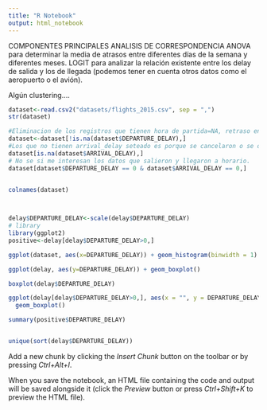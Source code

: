 ```yaml
---
title: "R Notebook"
output: html_notebook
---
```


COMPONENTES PRINCIPALES
ANALISIS DE CORRESPONDENCIA
ANOVA para determinar la media de atrasos entre diferentes días de la semana y diferentes meses.
LOGIT para analizar la relación existente entre los delay de salida y los de llegada (podemos tener en cuenta otros datos como el aeropuerto o el avión).

Algún clustering....


```r
dataset<-read.csv2("datasets/flights_2015.csv", sep = ",")
str(dataset)

```


```r
#Eliminacion de los registros que tienen hora de partida=NA, retraso en la partida=NA, hora de llegada=NA y retraso en la llegada =Na.
dataset<-dataset[!is.na(dataset$DEPARTURE_DELAY),]
#Los que no tienen arrival_delay seteado es porque se cancelaron o se derivaron (pero sí tienen seteado un arrival_time).
dataset[is.na(dataset$ARRIVAL_DELAY),]
# No se si me interesan los datos que salieron y llegaron a horario.
dataset[dataset$DEPARTURE_DELAY == 0 & dataset$ARRIVAL_DELAY == 0,]


colnames(dataset)
  


delay$DEPARTURE_DELAY<-scale(delay$DEPARTURE_DELAY)
# library
library(ggplot2)
positive<-delay[delay$DEPARTURE_DELAY>0,]

ggplot(dataset, aes(x=DEPARTURE_DELAY)) + geom_histogram(binwidth = 1)

ggplot(delay, aes(y=DEPARTURE_DELAY)) + geom_boxplot()

boxplot(delay$DEPARTURE_DELAY)

ggplot(delay[delay$DEPARTURE_DELAY>0,], aes(x = "", y = DEPARTURE_DELAY)) + 
  geom_boxplot()

summary(positive$DEPARTURE_DELAY)


unique(sort(delay$DEPARTURE_DELAY))

```

Add a new chunk by clicking the *Insert Chunk* button on the toolbar or by pressing *Ctrl+Alt+I*.

When you save the notebook, an HTML file containing the code and output will be saved alongside it (click the *Preview* button or press *Ctrl+Shift+K* to preview the HTML file).

